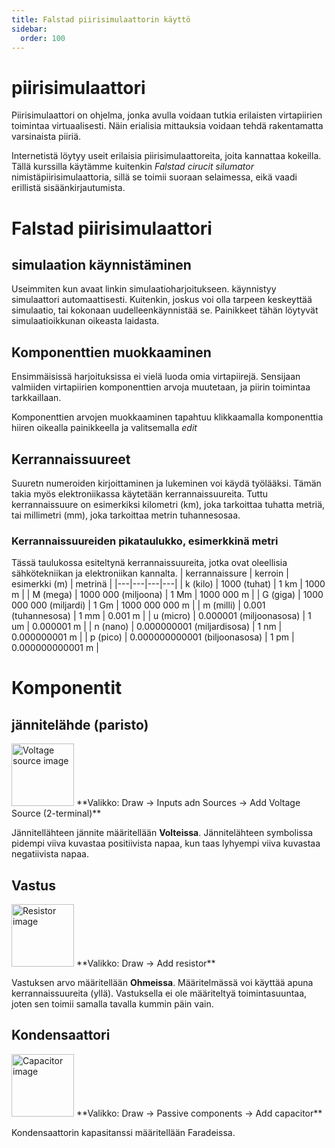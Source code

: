 ```yaml
---
title: Falstad piirisimulaattorin käyttö
sidebar:
  order: 100
---
```

 
# piirisimulaattori
Piirisimulaattori on ohjelma, jonka avulla voidaan tutkia erilaisten virtapiirien toimintaa virtuaalisesti. Näin erialisia
mittauksia voidaan tehdä rakentamatta varsinaista piiriä.

Internetistä löytyy useit erilaisia piirisimulaattoreita, joita kannattaa kokeilla. Tällä kurssilla käytämme kuitenkin *Falstad
cirucit silumator* nimistäpiirisimulaattoria, sillä se toimii suoraan selaimessa, eikä vaadi erillistä sisäänkirjautumista. 

# Falstad piirisimulaattori
## simulaation käynnistäminen
Useimmiten kun avaat linkin simulaatioharjoitukseen. käynnistyy simulaattori automaattisesti. Kuitenkin, joskus voi olla tarpeen
keskeyttää simulaatio, tai kokonaan uudelleenkäynnistää se. Painikkeet tähän löytyvät simulaatioikkunan oikeasta laidasta.

## Komponenttien muokkaaminen
Ensimmäisissä harjoituksissa ei vielä luoda omia virtapiirejä. Sensijaan valmiiden virtapiirien komponenttien arvoja muutetaan, ja
piirin toimintaa tarkkaillaan.

Komponenttien arvojen muokkaaminen tapahtuu klikkaamalla komponenttia hiiren oikealla painikkeella ja valitsemalla *edit*

## Kerrannaissuureet
Suuretn numeroiden kirjoittaminen ja lukeminen voi käydä työlääksi. Tämän takia myös elektroniikassa käytetään kerrannaissuureita.
Tuttu kerrannaissuure on esimerkiksi kilometri (km), joka tarkoittaa tuhatta metriä, tai millimetri (mm), joka tarkoittaa metrin
tuhannesosaa.

### Kerrannaissuureiden pikataulukko, esimerkkinä metri
Tässä taulukossa esiteltynä kerrannaissuureita, jotka ovat oleellisia sähkötekniikan ja elektroniikan kannalta.
| kerrannaissure | kerroin | esimerkki (m) | metrinä |
|---|---|---|---|
| k (kilo) | 1000 (tuhat) | 1 km | 1000 m |
| M (mega) | 1000 000 (miljoona) | 1 Mm | 1000 000 m |
| G (giga) | 1000 000 000 (miljardi) | 1 Gm | 1000 000 000 m |
| m (milli) | 0.001 (tuhannesosa) | 1 mm | 0.001 m |
| u (micro) | 0.000001 (miljoonasosa) | 1 um | 0.000001 m |
| n (nano) | 0.000000001 (miljardisosa) | 1 nm | 0.000000001 m |
| p (pico) | 0.000000000001 (biljoonasosa) | 1 pm | 0.000000000001 m |

# Komponentit
## jännitelähde (paristo)

<img src="/public/falstad_voltage.jpg" alt="Voltage source image" style="height: 100px; left: 0"/>
**Valikko: Draw -> Inputs adn Sources -> Add Voltage Source (2-terminal)**

Jännitellähteen jännite määritellään **Volteissa**. Jännitelähteen symbolissa pidempi viiva kuvastaa positiivista napaa, kun taas
lyhyempi viiva kuvastaa negatiivista napaa. 

## Vastus

<img src="/public/falstad_resistor.jpg" alt="Resistor image" style="height: 100px; left: 0"/>
**Valikko: Draw -> Add resistor**

Vastuksen arvo määritellään **Ohmeissa**. Määritelmässä voi käyttää apuna kerrannaissuureita (yllä). Vastuksella ei ole
määriteltyä toimintasuuntaa, joten sen toimii samalla tavalla kummin päin vain.

## Kondensaattori

<img src="/public/falstad_capacitor.jpg" alt="Capacitor image" style="height: 100px; left: 0"/>
**Valikko: Draw -> Passive components -> Add capacitor**

Kondensaattorin kapasitanssi määritellään Faradeissa.
